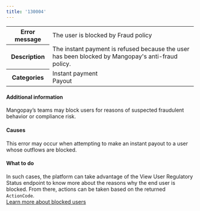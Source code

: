 ```yaml
---
title: '130004'  
---
```

  
<table>
    <tbody>
        <tr>
            <th class="header"><strong>Error message</strong></th>
            <td class="table-content">The user is blocked by Fraud policy</td>
        </tr>
        <tr>
            <th class="header"><strong>Description</strong></th>
            <td class="table-content">The instant payment is refused because the user has been blocked by Mangopay's anti-fraud policy.</td>
        </tr>
        <tr>
            <th class="header"><strong>Categories</strong></th>
            <td class="table-content">  
<div class="label">Instant payment</div>  
<div class="label">Payout</div>
</td>
        </tr>
    </tbody>
</table>  

#### Additional information  

Mangopay’s teams may block users for reasons of suspected fraudulent behavior or compliance risk.  

#### Causes  

This error may occur when attempting to make an instant payout to a user whose outflows are blocked.  

#### What to do  

In such cases, the platform can take advantage of the View User Regulatory Status endpoint to know more about the reasons why the end user is blocked. From there, actions can be taken based on the returned `ActionCode`.  
<a href="#" class="btn High emphasis primary normal">Learn more about blocked users</a>
